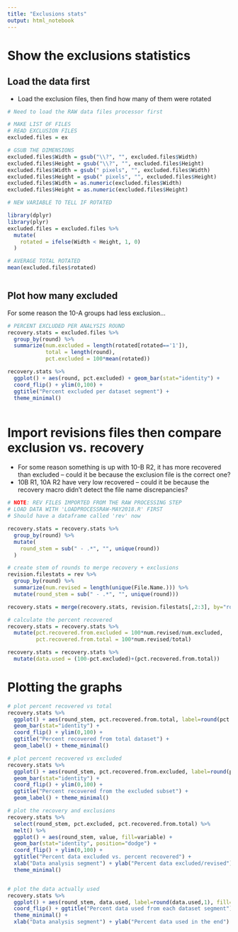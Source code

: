 ```yaml
---
title: "Exclusions stats"
output: html_notebook
---
```


# Show the exclusions statistics

## Load the data first
- Load the exclusion files, then find how many of them were rotated

```r

# Need to load the RAW data files processor first

# MAKE LIST OF FILES
# READ EXCLUSION FILES
excluded.files = ex

# GSUB THE DIMENSIONS
excluded.files$Width = gsub("\\?", "", excluded.files$Width)
excluded.files$Height = gsub("\\?", "", excluded.files$Height)
excluded.files$Width = gsub(" pixels", "", excluded.files$Width)
excluded.files$Height = gsub(" pixels", "", excluded.files$Height)
excluded.files$Width = as.numeric(excluded.files$Width)
excluded.files$Height = as.numeric(excluded.files$Height)

# NEW VARIABLE TO TELL IF ROTATED

library(dplyr)
library(plyr)
excluded.files = excluded.files %>%
  mutate(
    rotated = ifelse(Width < Height, 1, 0)
  )

# AVERAGE TOTAL ROTATED
mean(excluded.files$rotated)



```

## Plot how many excluded
For some reason the 10-A groups had less exclusion...

```r

# PERCENT EXCLUDED PER ANALYSIS ROUND
recovery.stats = excluded.files %>% 
  group_by(round) %>%
  summarize(num.excluded = length(rotated[rotated=='1']),
            total = length(round),
            pct.excluded = 100*mean(rotated))

recovery.stats %>%
  ggplot() + aes(round, pct.excluded) + geom_bar(stat="identity") + 
  coord_flip() + ylim(0,100) + 
  ggtitle("Percent excluded per dataset segment") + 
  theme_minimal() 



```



# Import revisions files then compare exclusion vs. recovery
- For some reason something is up with 10-B R2, it has more recovered than excluded
-- could it be because the exclusion file is the correct one? 
- 10B R1, 10A R2 have very low recovered
-- could it be because the recovery macro didn't detect the file name discrepancies?
```r
# NOTE: REV FILES IMPORTED FROM THE RAW PROCESSING STEP
# LOAD DATA WITH 'LOADPROCESSRAW-MAY2018.R' FIRST
# Should have a dataframe called 'rev' now

recovery.stats = recovery.stats %>%
  group_by(round) %>%
  mutate(
    round_stem = sub(" - .*", "", unique(round))
  )

# create stem of rounds to merge recovery + exclusions
revision.filestats = rev %>%
  group_by(round) %>%
  summarize(num.revised = length(unique(File.Name.))) %>%
  mutate(round_stem = sub(" - .*", "", unique(round)))

recovery.stats = merge(recovery.stats, revision.filestats[,2:3], by="round_stem")

# calculate the percent recovered
recovery.stats = recovery.stats %>%
  mutate(pct.recovered.from.excluded = 100*num.revised/num.excluded,
         pct.recovered.from.total = 100*num.revised/total)

recovery.stats = recovery.stats %>%
  mutate(data.used = (100-pct.excluded)+(pct.recovered.from.total))


```


# Plotting the graphs


```r

# plot percent recovered vs total
recovery.stats %>%
  ggplot() + aes(round_stem, pct.recovered.from.total, label=round(pct.recovered.from.total,1)) + 
  geom_bar(stat="identity") + 
  coord_flip() + ylim(0,100) + 
  ggtitle("Percent recovered from total dataset") +
  geom_label() + theme_minimal()

# plot percent recovered vs excluded
recovery.stats %>%
  ggplot() + aes(round_stem, pct.recovered.from.excluded, label=round(pct.recovered.from.excluded,1)) + 
  geom_bar(stat="identity") + 
  coord_flip() + ylim(0,100) + 
  ggtitle("Percent recovered from the excluded subset") +
  geom_label() + theme_minimal()

# plot the recovery and exclusions
recovery.stats %>%
  select(round_stem, pct.excluded, pct.recovered.from.total) %>%
  melt() %>%
  ggplot() + aes(round_stem, value, fill=variable) + 
  geom_bar(stat="identity", position="dodge") +
  coord_flip() + ylim(0,100) +
  ggtitle("Percent data excluded vs. percent recovered") +
  xlab("Data analysis segment") + ylab("Percent data excluded/revised") +
  theme_minimal()


# plot the data actually used
recovery.stats %>%
  ggplot() + aes(round_stem, data.used, label=round(data.used,1), fill=data.used) + geom_bar(stat="identity") +
  coord_flip() + ggtitle("Percent data used from each dataset segment") +
  theme_minimal() + 
  xlab("Data analysis segment") + ylab("Percent data used in the end")

```


